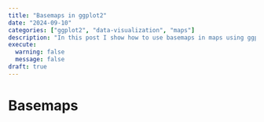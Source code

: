 ```yaml
---
title: "Basemaps in ggplot2"
date: "2024-09-10"
categories: ["ggplot2", "data-visualization", "maps"]
description: "In this post I show how to use basemaps in maps using ggplot2."
execute: 
  warning: false
  message: false
draft: true
---
```


# Basemaps
